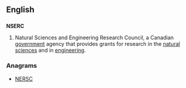 ==English==
{{wikipedia}}

==={{abbreviation-old|en}}===
'''NSERC'''

# {{context|Canada|lang=en}} Natural Sciences and Engineering Research Council, a Canadian [[government]] agency that provides grants for research in the [[natural science]]s and in [[engineering]].

===Anagrams===
* [[NERSC#English|NERSC]]